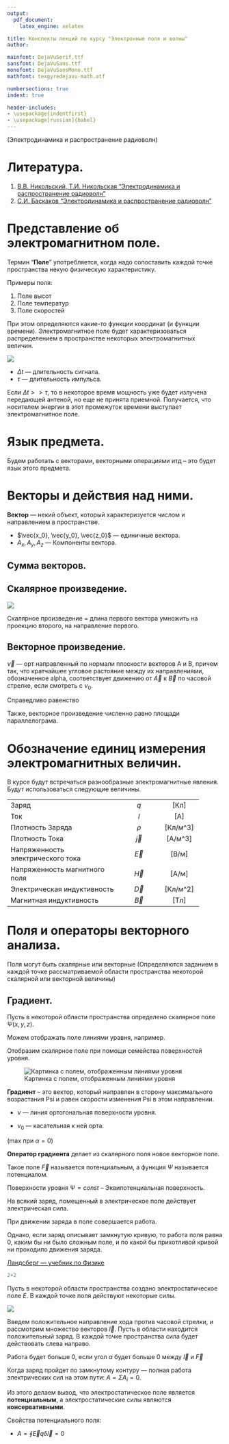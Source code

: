 ```yaml
---
output:
  pdf_document:
    latex_engine: xelatex

title: Конспекты лекций по курсу "Электронные поля и волны"
author:

mainfont: DejaVuSerif.ttf
sansfont: DejaVuSans.ttf
monofont: DejaVuSansMono.ttf 
mathfont: texgyredejavu-math.otf

numbersections: true
indent: true

header-includes:
- \usepackage{indentfirst}
- \usepackage[russian]{babel}
---
```


(Электродинамика и распространение радиоволн)

\tableofcontents


# Литература.
1. [В.В. Никольский, Т.И. Никольская "Электродинамика и распространение радиоволн"](https://group8209.ru/Books/ED/ED_ed_raspr_voln.pdf)
1. [С.И. Баскаков "Электродинамика и распространение радиоволн"](https://studizba.com/pdf_reader/web/viewer.html?file=/uploads/unziped/real/213236/djvu/578-57397.pdf)


# Представление об электромагнитном поле.
Термин "**Поле**" употребляется, когда надо сопоставить каждой точке пространства некую физическую характеристику.

Примеры поля:

1. Поле высот
1. Поле температур
1. Поле скоростей

При этом определяются какие-то функции координат (и функции времени).
Электромагнитное поле будет характеризоваться распределением в пространстве некоторых
электромагнитных величин.

![](files/image1.png)

* $\Delta t$ --- длительность сигнала.
* $\tau$ --- длительность импульса.

Если $\Delta t >> \tau$, то в некоторое время мощность уже будет излучена передающей антеной, но еще не принята приемной.
Получается, что носителем энергии в этот промежуток времени выступает электромагнитное поле.


# Язык предмета.
Будем работать с векторами, векторными операциями итд -- это будет язык этого предмета.


# Векторы и действия над ними.
**Вектор** --- некий объект, который характеризуется числом и направлением в пространстве.

\begin{equation}
  \vec{A} = \vec{x_0}  A_x + \vec{y_0}  A_y + \vec{z_0} A_z
\end{equation}

* $\vec{x_0}, \vec{y_0}, \vec{z_0}$ --- единичные вектора.
* $A_x, A_y,  A_z$ --- Компоненты вектора.

## Сумма векторов.
\begin{equation}
  \vec{A} + \vec{B} = \vec{x_0}  (A_x + B_x) + \vec{y_0} (A_y + B_y) + \vec{z_0} (A_z + B_z)
\end{equation}

## Скалярное произведение.
\begin{equation}
  (\vec{A}, \vec{B}) = \vec{A} \vec{B} = A B cos(\alpha) = A_x B_x + A_y B_y + A_z B_z
\end{equation}

![](files/image2.png)

Скалярное произведение = длина первого вектора умножить на проекцию второго, на направление первого.

## Векторное произведение.
\begin{equation}
  |\vec{A}, \vec{B}| = \vec{A} \vec{B} = \vec{\nu_0} A B sin(\alpha) =
    \begin{pmatrix}
      \vec{x_0} & \vec{y_0} & \vec{z_0}\\
      A_x & A_y & A_z\\
      B_x & B_y & B_z
  \end{pmatrix}
\end{equation}

$\vec{\nu}$ --- орт направленный по нормали плоскости векторов A и B, причем так, что кратчайшее угловое растояние между их направлениями, обозначенное alpha, соответствует движению от $\vec{A}$ к $\vec{B}$ по часовой стрелке, если смотреть с $\nu_0$.

Справедливо равенство
\begin{equation}
  [\vec{B}, \vec{A}] = [\vec{A}, \vec{B}]
\end{equation}

Также, векторное произведение численно равно площади параллелограма.


# Обозначение единиц измерения электромагнитных величин.
В курсе будут встречаться разнообразные электромагнитные явления.
Будут использоваться следующие величины.

+:-----------------------------------+:-----------:+:----------:+
| Заряд                              |   $q$       |   [Кл]     |
+------------------------------------+-------------+------------+
| Ток                                |   $I$       |   [A]      |
+------------------------------------+-------------+------------+
| Плотность Заряда                   |   $\rho$    |   [Кл/м^3] |
+------------------------------------+-------------+------------+
| Плотность Тока                     |   $\vec{j}$ |   [A/м^3]  |
+------------------------------------+-------------+------------+
| Напряженность электрического тока  |   $\vec{E}$ |   [В/м]    |
+------------------------------------+-------------+------------+
| Напряженность магнитного поля      |   $\vec{H}$ |   [A/м]    |
+------------------------------------+-------------+------------+
| Электрическая индуктивность        |   $\vec{D}$ |   [Кл/м^2] |
+------------------------------------+-------------+------------+
| Магнитная индуктивность            |   $\vec{B}$ |   [Тл]     |
+------------------------------------+-------------+------------+


# Поля и операторы векторного анализа.
Поля могут быть скалярные или векторные (Определяются заданием в каждой точке рассматриваемой области пространства некоторой скалярной или векторной величины)

## Градиент.
Пусть в некоторой области пространства определено скалярное поле $\Psi(x,y,z)$.

Можем отображать поле линиями уравня, например.

Отобразим скалярное поле при помощи семейства поверхностей уровня.

![Картинка с полем, отображенным линиями уровня](files/image3.png)

\begin{equation}
  C_i = const
\end{equation}

\begin{equation}
  \Psi(x,y,z) = C_i
\end{equation}

**Градиент** -- это вектор, который направлен в сторону максимального возрастания Psi и равен скорости изменения Psi в этом направлении.

\begin{equation}
  grad(\Psi) = \vec{Nu_0} \frac{\delta\Psi}{\delta\nu}
\end{equation}

* $\nu$ --- линия ортогональная поверхности уровня.

* $\nu_0$ --- касательная к ней орта.

\begin{equation}
  grad _l (\Psi) = \vec{l_0} grad(\Psi) = \vec{l_0} \Nu_0 \frac{\delta\Psi}{\delta\nu} = 1\cdot1\cdot cos(\alpha) \cdot \frac{\delta\Psi}{\delta\nu}
\end{equation}


(max при $\alpha = 0$)

**Оператор градиента** делает из скалярного поля новое векторное поле.
\begin{equation}
  \vec{F} = grad(\Psi)
\end{equation}

Такое поле $\vec{F}$ называется потенциальным, а функция $\Psi$ называется потенциалом.

Поверхности уровня $\Psi=const$ -- Эквипотенциальная поверхность.

На всякий заряд, помещенный в электрическое поле действует электрическая сила.

При движении заряда в поле совершается работа.

Однако, если заряд описывает замкнутую кривую, то работа поля равна 0, каким бы ни было сложным поле, и по какой бы прихотливой кривой ни проходило движения заряда.

[Ландсберг --- учебник по Физике](http://mat.net.ua/mat/biblioteka-fizika/Landzberg-fizika-t1-mehanika-teplota.pdf)

```python
2+2
```
Пусть в некоторой области пространства создано электростатическое поле $E$.
В каждой точке поля действуют некоторые силы.

![](files/image4.png)

Введем положительное направление хода против часовой стрелки, и рассмотрим множество векторов $\vec{l}$.
Пусть в области находится положительный заряд. В каждой точке пространства сила будет действовать слева
направо.

Работа будет больше 0, если угол $\alpha$ будет больше 0 между $\vec{l}$ и $\vec{F}$

Когда заряд пройдет по замкнутому контуру --- полная работа электрических сил на этом пути: $A = \Sigma A_i = 0$.

Из этого делаем вывод, что электростатическое поле является **потенциальным**, а электростатические силы являются **консервативными**.

Свойства потенциального поля:

* $A = \oint \vec{E}q\delta\vec{l} = 0$
